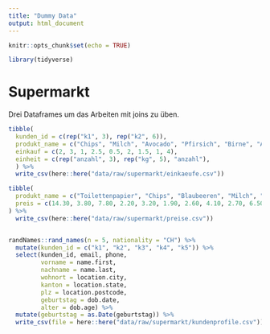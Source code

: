```yaml
---
title: "Dummy Data"
output: html_document
---
```


```r
knitr::opts_chunk$set(echo = TRUE)
```

```r
library(tidyverse)
```


# Supermarkt

Drei Dataframes um das Arbeiten mit joins zu üben.

```r

tibble(
  kunden_id = c(rep("k1", 3), rep("k2", 6)),
  produkt_name = c("Chips", "Milch", "Avocado", "Pfirsich", "Birne", "Apfel", "Tomate", "Pfirsich", "Milch"),
  einkauf = c(2, 3, 1, 2.5, 0.5, 2, 1.5, 1, 4),
  einheit = c(rep("anzahl", 3), rep("kg", 5), "anzahl"),
  ) %>% 
  write_csv(here::here("data/raw/supermarkt/einkaeufe.csv"))

tibble(
  produkt_name = c("Toilettenpapier", "Chips", "Blaubeeren", "Milch", "Avocado", "Banane", "Birne", "Apfel", "Tomate", "Pfirsich"),
  preis = c(14.30, 3.80, 7.80, 2.20, 3.20, 1.90, 2.60, 4.10, 2.70, 6.50)
) %>% 
  write_csv(here::here("data/raw/supermarkt/preise.csv"))


randNames::rand_names(n = 5, nationality = "CH") %>%
  mutate(kunden_id = c("k1", "k2", "k3", "k4", "k5")) %>% 
  select(kunden_id, email, phone, 
         vorname = name.first, 
         nachname = name.last, 
         wohnort = location.city, 
         kanton = location.state,
         plz = location.postcode,
         geburtstag = dob.date,
         alter = dob.age) %>% 
  mutate(geburtstag = as.Date(geburtstag)) %>% 
  write_csv(file = here::here("data/raw/supermarkt/kundenprofile.csv"))


```

